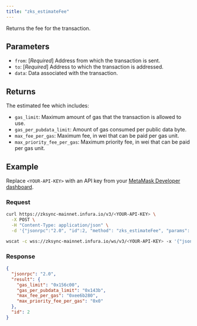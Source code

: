 ```yaml
---
title: "zks_estimateFee"
---
```



Returns the fee for the transaction.

## Parameters

- `from`: [_Required_] Address from which the transaction is sent.
- `to`: [_Required_] Address to which the transaction is addressed.
- `data`: Data associated with the transaction.

## Returns

The estimated fee which includes:

- `gas_limit`: Maximum amount of gas that the transaction is allowed to use.
- `gas_per_pubdata_limit`: Amount of gas consumed per public data byte.
- `max_fee_per_gas`: Maximum fee, in wei that can be paid per gas unit.
- `max_priority_fee_per_gas`: Maximum priority fee, in wei that can be paid per gas unit.

## Example

Replace `<YOUR-API-KEY>` with an API key from your [MetaMask Developer dashboard](https://developer.metamask.io/).

### Request

<Tabs>
  <TabItem value="curl">

  ```bash
  curl https://zksync-mainnet.infura.io/v3/<YOUR-API-KEY> \
    -X POST \
    -H "Content-Type: application/json" \
    -d '{"jsonrpc":"2.0", "id":2, "method": "zks_estimateFee", "params": [ { "from": "0x1111111111111111111111111111111111111111", "to":"0x2222222222222222222222222222222222222222", "data": "0xffffffff" } ] }'
  ```

  </TabItem>
  <TabItem value="WSS">

```bash
wscat -c wss://zksync-mainnet.infura.io/ws/v3/<YOUR-API-KEY> -x '{"jsonrpc":"2.0", "id":2, "method": "zks_estimateFee", "params": [ { "from": "0x1111111111111111111111111111111111111111", "to":"0x2222222222222222222222222222222222222222", "data": "0xffffffff" } ] }'
```

  </TabItem>
</Tabs>

### Response

<Tabs>
  <TabItem value="JSON">

  ```json
  {
    "jsonrpc": "2.0",
    "result": {
      "gas_limit": "0x156c00",
      "gas_per_pubdata_limit": "0x143b",
      "max_fee_per_gas": "0xee6b280",
      "max_priority_fee_per_gas": "0x0"
    },
    "id": 2
  }
  ```

  </TabItem>
</Tabs>